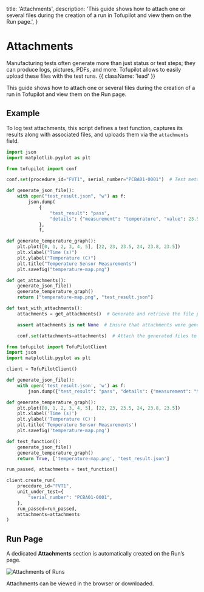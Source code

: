   title: 'Attachments',
  description:
    'This guide shows how to attach one or several files during the creation of a run in Tofupilot and view them on the Run page.',
}

# Attachments

Manufacturing tests often generate more than just status or test steps; they can produce logs, pictures, PDFs, and more. Tofupilot allows to easily upload these files with the test runs. {{ className: 'lead' }}

This guide shows how to attach one or several files during the creation of a run in Tofupilot and view them on the Run page.

## Example

To log test attachments, this script defines a test function, captures its results along with associated files, and uploads them via the `attachments` field.

<CodeGroup label='create_run_with_attachments.py'>

```python {{ title: 'Pytest plugin' }}
import json
import matplotlib.pyplot as plt

from tofupilot import conf

conf.set(procedure_id="FVT1", serial_number="PCBA01-0001")  # Test metadata

def generate_json_file():
    with open("test_result.json", "w") as f:
        json.dump(
            {
                "test_result": "pass",
                "details": {"measurement": "temperature", "value": 23.5},
            },
            f,

def generate_temperature_graph():
    plt.plot([0, 1, 2, 3, 4, 5], [22, 23, 23.5, 24, 23.8, 23.5])
    plt.xlabel("Time (s)")
    plt.ylabel("Temperature (C)")
    plt.title("Temperature Sensor Measurements")
    plt.savefig("temperature-map.png")

def get_attachments():
    generate_json_file()
    generate_temperature_graph()
    return ["temperature-map.png", "test_result.json"]

def test_with_attachments():
    attachments = get_attachments()  # Generate and retrieve the file paths of attachments

    assert attachments is not None  # Ensure that attachments were generated

    conf.set(attachments=attachments)  # Attach the generated files to the test configuration
```

```python {{ title: 'Python client' }}
from tofupilot import TofuPilotClient
import json
import matplotlib.pyplot as plt

client = TofuPilotClient()

def generate_json_file():
    with open('test_result.json', 'w') as f:
        json.dump({"test_result": "pass", "details": {"measurement": "temperature", "value": 23.5}}, f)

def generate_temperature_graph():
    plt.plot([0, 1, 2, 3, 4, 5], [22, 23, 23.5, 24, 23.8, 23.5])
    plt.xlabel('Time (s)')
    plt.ylabel('Temperature (C)')
    plt.title('Temperature Sensor Measurements')
    plt.savefig('temperature-map.png')

def test_function():
    generate_json_file()
    generate_temperature_graph()
    return True, ['temperature-map.png', 'test_result.json']

run_passed, attachments = test_function()

client.create_run(
    procedure_id="FVT1",
    unit_under_test={
        "serial_number": "PCBA01-0001",
    },
    run_passed=run_passed,
    attachments=attachments
)
```

</CodeGroup>

## Run Page

A dedicated **Attachments** section is automatically created on the Run’s page.

<Image src="/run-attachments.png" alt="Attachments of Runs" />

Attachments can be viewed in the browser or downloaded.
